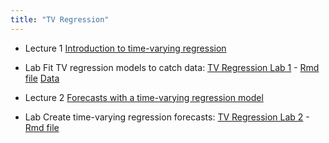 ```yaml
---
title: "TV Regression"
---
```


- Lecture 1 [Introduction to time-varying regression](Forecasting_2_-_TV_Regression.html)

- Lab Fit TV regression models to catch data: [TV Regression Lab 1](TV Regression Lab 1.html) - [Rmd file](Labs/TV Regression Lab 1.Rmd) [Data](https://github.com/Fish-Forecast/Catch-Forecasting-INCOIS/blob/master/landings.RData)

- Lecture 2 [Forecasts with a time-varying regression model](Forecasting_2-2_-_TV_Regression.html)

- Lab Create time-varying regression forecasts: [TV Regression Lab 2](TV Regression Lab 2.html) - [Rmd file](Labs/TV Regression Lab 2.Rmd)



